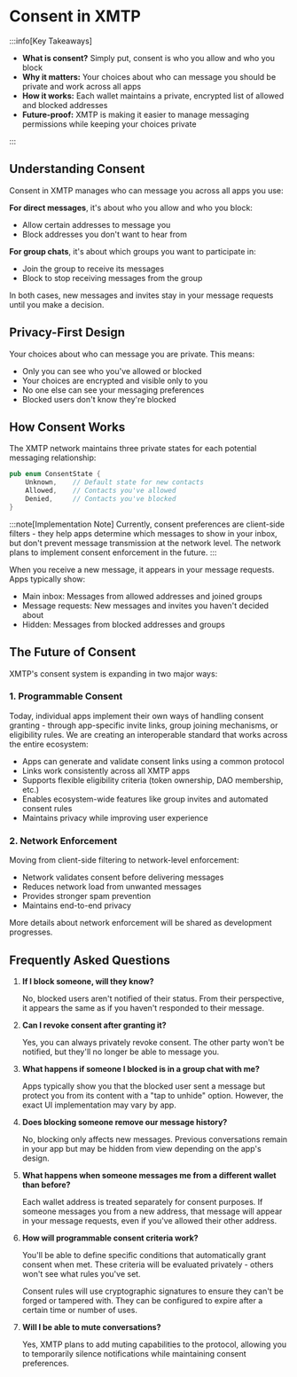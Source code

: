 # Consent in XMTP

:::info[Key Takeaways]

- **What is consent?** Simply put, consent is who you allow and who you block
- **Why it matters:** Your choices about who can message you should be private and work across all apps
- **How it works:** Each wallet maintains a private, encrypted list of allowed and blocked addresses
- **Future-proof:** XMTP is making it easier to manage messaging permissions while keeping your choices private

:::

## Understanding Consent

Consent in XMTP manages who can message you across all apps you use:

**For direct messages**, it's about who you allow and who you block:

- Allow certain addresses to message you
- Block addresses you don't want to hear from

**For group chats**, it's about which groups you want to participate in:

- Join the group to receive its messages
- Block to stop receiving messages from the group

In both cases, new messages and invites stay in your message requests until you make a decision.

## Privacy-First Design

Your choices about who can message you are private. This means:

- Only you can see who you've allowed or blocked
- Your choices are encrypted and visible only to you
- No one else can see your messaging preferences
- Blocked users don't know they're blocked

## How Consent Works

The XMTP network maintains three private states for each potential messaging relationship:

```rust
pub enum ConsentState {
    Unknown,    // Default state for new contacts
    Allowed,    // Contacts you've allowed
    Denied,     // Contacts you've blocked
}
```

:::note[Implementation Note]
Currently, consent preferences are client-side filters - they help apps determine which messages to show in your inbox, but don't prevent message transmission at the network level. The network plans to implement consent enforcement in the future.
:::

When you receive a new message, it appears in your message requests. Apps typically show:

- Main inbox: Messages from allowed addresses and joined groups
- Message requests: New messages and invites you haven't decided about
- Hidden: Messages from blocked addresses and groups

## The Future of Consent

XMTP's consent system is expanding in two major ways:

### 1. Programmable Consent

Today, individual apps implement their own ways of handling consent granting - through app-specific invite links, group joining mechanisms, or eligibility rules. We are creating an interoperable standard that works across the entire ecosystem:

- Apps can generate and validate consent links using a common protocol
- Links work consistently across all XMTP apps
- Supports flexible eligibility criteria (token ownership, DAO membership, etc.)
- Enables ecosystem-wide features like group invites and automated consent rules
- Maintains privacy while improving user experience

### 2. Network Enforcement

Moving from client-side filtering to network-level enforcement:

- Network validates consent before delivering messages
- Reduces network load from unwanted messages
- Provides stronger spam prevention
- Maintains end-to-end privacy

More details about network enforcement will be shared as development progresses.

## Frequently Asked Questions

1. **If I block someone, will they know?**

    No, blocked users aren't notified of their status. From their perspective, it appears the same as if you haven't responded to their message.

2. **Can I revoke consent after granting it?**

   Yes, you can always privately revoke consent. The other party won't be notified, but they'll no longer be able to message you.

3. **What happens if someone I blocked is in a group chat with me?**

   Apps typically show you that the blocked user sent a message but protect you from its content with a "tap to unhide" option. However, the exact UI implementation may vary by app.

4. **Does blocking someone remove our message history?**

   No, blocking only affects new messages. Previous conversations remain in your app but may be hidden from view depending on the app's design.

5. **What happens when someone messages me from a different wallet than before?**

   Each wallet address is treated separately for consent purposes. If someone messages you from a new address, that message will appear in your message requests, even if you've allowed their other address.

6. **How will programmable consent criteria work?**

   You'll be able to define specific conditions that automatically grant consent when met. These criteria will be evaluated privately - others won't see what rules you've set.

   Consent rules will use cryptographic signatures to ensure they can't be forged or tampered with. They can be configured to expire after a certain time or number of uses.

7. **Will I be able to mute conversations?**

   Yes, XMTP plans to add muting capabilities to the protocol, allowing you to temporarily silence notifications while maintaining consent preferences.
